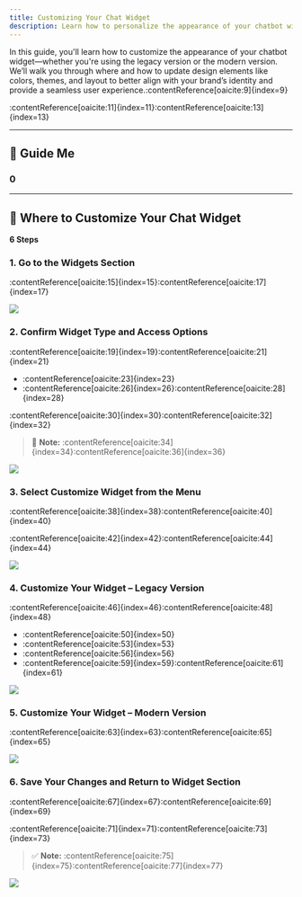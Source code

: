 ```yaml
---
title: Customizing Your Chat Widget
description: Learn how to personalize the appearance of your chatbot widget in Insighto, aligning it with your brand's identity.
---
```


In this guide, you'll learn how to customize the appearance of your chatbot widget—whether you're using the legacy version or the modern version. We’ll walk you through where and how to update design elements like colors, themes, and layout to better align with your brand’s identity and provide a seamless user experience.:contentReference[oaicite:9]{index=9}

:contentReference[oaicite:11]{index=11}:contentReference[oaicite:13]{index=13}

---

## 📘 Guide Me

### 0

---

## 🎨 Where to Customize Your Chat Widget

**6 Steps**

### 1. Go to the Widgets Section

:contentReference[oaicite:15]{index=15}:contentReference[oaicite:17]{index=17}

![](images/cc/CC1.png)

### 2. Confirm Widget Type and Access Options

:contentReference[oaicite:19]{index=19}:contentReference[oaicite:21]{index=21}

- :contentReference[oaicite:23]{index=23}
- :contentReference[oaicite:26]{index=26}:contentReference[oaicite:28]{index=28}

:contentReference[oaicite:30]{index=30}:contentReference[oaicite:32]{index=32}

> 📝 **Note:** :contentReference[oaicite:34]{index=34}:contentReference[oaicite:36]{index=36}

![](images/cc/CC2.png)

### 3. Select Customize Widget from the Menu

:contentReference[oaicite:38]{index=38}:contentReference[oaicite:40]{index=40}

:contentReference[oaicite:42]{index=42}:contentReference[oaicite:44]{index=44}

![](images/cc/CC3.png)

### 4. Customize Your Widget – Legacy Version

:contentReference[oaicite:46]{index=46}:contentReference[oaicite:48]{index=48}

- :contentReference[oaicite:50]{index=50}
- :contentReference[oaicite:53]{index=53}
- :contentReference[oaicite:56]{index=56}
- :contentReference[oaicite:59]{index=59}:contentReference[oaicite:61]{index=61}

![](images/cc/CC4.png)

### 5. Customize Your Widget – Modern Version

:contentReference[oaicite:63]{index=63}:contentReference[oaicite:65]{index=65}

![](images/cc/CC5.png)

### 6. Save Your Changes and Return to Widget Section

:contentReference[oaicite:67]{index=67}:contentReference[oaicite:69]{index=69}

:contentReference[oaicite:71]{index=71}:contentReference[oaicite:73]{index=73}

> ✅ **Note:** :contentReference[oaicite:75]{index=75}:contentReference[oaicite:77]{index=77}

![](images/cc/CC6.png)

